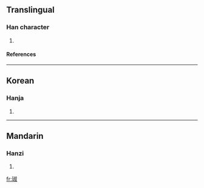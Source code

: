 ==Translingual==
===Han character===
{{Han char|rn=96|rad=玉|as=08|sn=12|four=1714<sub>0</sub>|canj=一土卜火水 (MGYFE)}}
# {{defn|Han|sort=玉08}}
====References====
{{Han ref|kx=0734.180|dkj=21057|dj=1146.200|hdz=21121.040|uh=7421|ud=29729|bh=DAA2|bd=55970}}

----
==Korean==
===Hanja===
{{ko-hanja|hangeul=수|eumhun=|rv=su|mr=su|y=swu}}
# {{defn|Korean}}

----
==Mandarin==
===Hanzi===
{{cmn-hanzi|pin=[[chù]] ([[chu4]])|wg=ch'u<sup>4</sup>}}
# {{defn|Mandarin}}

[[fr:琡]]